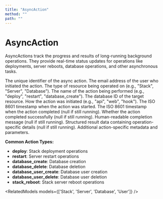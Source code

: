 ```yaml
---
title: "AsyncAction"
method: ""
path: ""
---
```


# AsyncAction

AsyncActions track the progress and results of long-running background operations. They provide real-time status updates for operations like deployments, server reboots, database operations, and other asynchronous tasks.

<Model>
    <ModelProperty name="id" type="integer">
        The unique identifier of the async action.
    </ModelProperty>
    <ModelProperty name="user" type="string">
        The email address of the user who initiated the action.
    </ModelProperty>
    <ModelProperty name="resource_type" type="string">
        The type of resource being operated on (e.g., "Stack", "Server", "Database").
    </ModelProperty>
    <ModelProperty name="action" type="string">
        The name of the action being performed (e.g., "deploy", "restart", "database_create").
    </ModelProperty>
    <ModelProperty name="resource_id" type="integer">
        The database ID of the target resource.
    </ModelProperty>
    <ModelProperty name="started_via" type="string">
        How the action was initiated (e.g., "api", "web", "hook").
    </ModelProperty>
    <ModelProperty name="started_at" type="string">
        The ISO 8601 timestamp when the action was started.
    </ModelProperty>
    <ModelProperty name="finished_at" type="string|null">
        The ISO 8601 timestamp when the action completed (null if still running).
    </ModelProperty>
    <ModelProperty name="finished_success" type="boolean|null">
        Whether the action completed successfully (null if still running).
    </ModelProperty>
    <ModelProperty name="finished_message" type="string|null">
        Human-readable completion message (null if still running).
    </ModelProperty>
    <ModelProperty name="finished_result" type="object|null">
        Structured result data containing operation-specific details (null if still running).
    </ModelProperty>
    <ModelProperty name="metadata" type="object">
        Additional action-specific metadata and parameters.
    </ModelProperty>
</Model>

**Common Action Types:**
- **deploy**: Stack deployment operations
- **restart**: Server restart operations  
- **database_create**: Database creation
- **database_delete**: Database deletion
- **database_user_create**: Database user creation
- **database_user_delete**: Database user deletion
- **stack_reboot**: Stack server reboot operations

<RelatedModels models={['Stack', 'Server', 'Database', 'User']} />